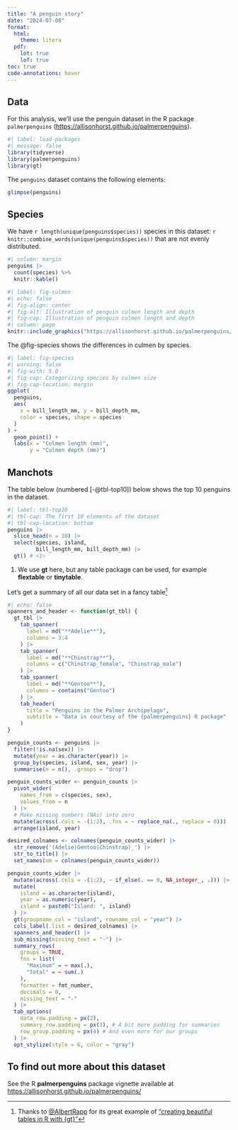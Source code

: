 ```yaml
---
title: "A penguin story"
date: "2024-07-08"
format: 
  html:
    theme: litera
  pdf:
    lot: true
    lof: true
toc: true
code-annotations: hover
---
```


## Data

For this analysis, we'll use the penguin dataset in the R package `palmerpenguins` (<https://allisonhorst.github.io/palmerpenguins>).

```r
#| label: load-packages
#| message: false
library(tidyverse)
library(palmerpenguins)
library(gt)
```

The `penguins` dataset contains the following elements:

```r
glimpse(penguins)
```

## Species

We have `r length(unique(penguins$species))` species in this dataset: `r knitr::combine_words(unique(penguins$species))` that are not evenly distributed.

```r
#| column: margin
penguins |>
  count(species) %>%
  knitr::kable()
```

```r
#| label: fig-culmen
#| echo: false
#| fig-align: center
#| fig-alt: Illustration of penguin culmen length and depth
#| fig-cap: Illustration of penguin culmen length and depth
#| column: page
knitr::include_graphics("https://allisonhorst.github.io/palmerpenguins/reference/figures/culmen_depth.png")
```

The @fig-species shows the differences in culmen by species.

```r
#| label: fig-species
#| warning: false
#| fig-with: 5.0
#| fig-cap: Categorizing species by culmen size
#| fig-cap-location: margin
ggplot(
  penguins,
  aes(
    x = bill_length_mm, y = bill_depth_mm,
    color = species, shape = species
  )
) +
  geom_point() +
  labs(x = "Culmen length (mm)", 
       y = "Culmen depth (mm)")
```


## Manchots

The table below (numbered [-@tbl-top10]) below shows the top 10 penguins in the dataset.

```r
#| label: tbl-top10
#| tbl-cap: The first 10 elements of the dataset
#| tbl-cap-location: bottom
penguins |>
  slice_head(n = 10) |>
  select(species, island, 
         bill_length_mm, bill_depth_mm) |>
  gt() # <1>
```

1. We use **gt** here, but any table package can be used, for example **flextable** or **tinytable**.

Let's get a summary of all our data set in a fancy table[^fancy_table]

```r
#| echo: false
spanners_and_header <- function(gt_tbl) {
  gt_tbl |>
    tab_spanner(
      label = md("**Adelie**"),
      columns = 3:4
    ) |>
    tab_spanner(
      label = md("**Chinstrap**"),
      columns = c("Chinstrap_female", "Chinstrap_male")
    ) |>
    tab_spanner(
      label = md("**Gentoo**"),
      columns = contains("Gentoo")
    ) |>
    tab_header(
      title = "Penguins in the Palmer Archipelago",
      subtitle = "Data is courtesy of the {palmerpenguins} R package"
    )
}

penguin_counts <- penguins |>
  filter(!is.na(sex)) |>
  mutate(year = as.character(year)) |>
  group_by(species, island, sex, year) |>
  summarise(n = n(), .groups = "drop")

penguin_counts_wider <- penguin_counts |>
  pivot_wider(
    names_from = c(species, sex),
    values_from = n
  ) |>
  # Make missing numbers (NAs) into zero
  mutate(across(.cols = -(1:2), .fns = ~ replace_na(., replace = 0))) |>
  arrange(island, year)

desired_colnames <- colnames(penguin_counts_wider) |> 
  str_remove('(Adelie|Gentoo|Chinstrap)_') |> 
  str_to_title() |> 
  set_names(nm = colnames(penguin_counts_wider))

penguin_counts_wider |>
  mutate(across(.cols = -(1:2), ~ if_else(. == 0, NA_integer_, .))) |>
  mutate(
    island = as.character(island),
    year = as.numeric(year),
    island = paste0("Island: ", island)
  ) |>
  gt(groupname_col = "island", rowname_col = "year") |>
  cols_label(.list = desired_colnames) |>
  spanners_and_header() |>
  sub_missing(missing_text = "-") |>
  summary_rows(
    groups = TRUE,
    fns = list(
      "Maximum" = ~ max(.),
      "Total" = ~ sum(.)
    ),
    formatter = fmt_number,
    decimals = 0,
    missing_text = "-"
  ) |>
  tab_options(
    data_row.padding = px(2),
    summary_row.padding = px(3), # A bit more padding for summaries
    row_group.padding = px(4) # And even more for our groups
  ) |>
  opt_stylize(style = 6, color = "gray")
```

[^fancy_table]: Thanks to [\@AlbertRapp](https://github.com/AlbertRapp/gt_book/commits?author=AlbertRapp) for its great example of ["creating beautiful tables in R with {gt}"](https://gt.albert-rapp.de/getting_started)

::: {.callout-note collapse=true}

## To find out more about this dataset

See the R **palmerpenguins** package vignette available at <https://allisonhorst.github.io/palmerpenguins/>
:::

